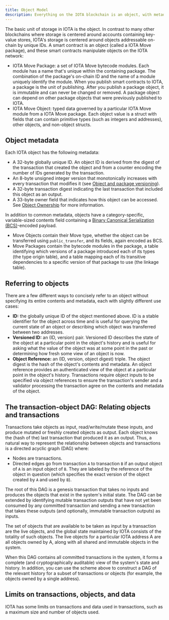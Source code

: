 ```yaml
---
title: Object Model
description: Everything on the IOTA blockchain is an object, with metadata, type of ownership, and a referencing scheme. 
---
```


The basic unit of storage in IOTA is the object. In contrast to many other blockchains where storage is centered around accounts containing key-value stores, IOTA's storage is centered around objects addressable on-chain by unique IDs. A smart contract is an object (called a IOTA Move package), and these smart contracts manipulate objects on the IOTA network:

- IOTA Move Package: a set of IOTA Move bytecode modules. Each module has a name that's unique within the containing package. The combination of the package's on-chain ID and the name of a module uniquely identify the module. When you publish smart contracts to IOTA, a package is the unit of publishing. After you publish a package object, it is immutable and can never be changed or removed. A package object can depend on other package objects that were previously published to IOTA.
- IOTA Move Object: typed data governed by a particular IOTA Move module from a IOTA Move package. Each object value is a struct with fields that can contain primitive types (such as integers and addresses), other objects, and non-object structs. 

## Object metadata 

Each IOTA object has the following metadata:

- A 32-byte globally unique ID. An object ID is derived from the digest of the transaction that created the object and from a counter encoding the number of IDs generated by the transaction.
- An 8-byte unsigned integer version that monotonically increases with every transaction that modifies it (see [Object and package versioning](./versioning.mdx)).
- A 32-byte transaction digest indicating the last transaction that included this object as an output.
- A 33-byte owner field that indicates how this object can be accessed. See [Object Ownership](./object-ownership.mdx) for more information.

In addition to common metadata, objects have a category-specific, variable-sized contents field containing a [Binary Canonical Serialization (BCS)](https://docs.rs/bcs/latest/bcs/)-encoded payload.

- Move Objects contain their Move type, whether the object can be transferred using `public_transfer`, and its fields, again encoded as BCS.
- Move Packages contain the bytecode modules in the package, a table identifying which versions of a package introduced each of its types (the type origin table), and a table mapping each of its transitive dependencies to a specific version of that package to use (the linkage table).

## Referring to objects 

There are a few different ways to concisely refer to an object without specifying its entire contents and metadata, each with slightly different use cases:
- **ID:** the globally unique ID of the object mentioned above. ID is a stable identifier for the object across time and is useful for querying the current state of an object or describing which object was transferred between two addresses.
- **Versioned ID:** an (ID, version) pair. Versioned ID describes the state of the object at a particular point in the object's history and is useful for asking what the value of the object was at some point in the past or determining how fresh some view of an object is now.
- **Object Reference:** an (ID, version, object digest) triple. The object digest is the hash of the object's contents and metadata. An object reference provides an authenticated view of the object at a particular point in the object's history. Transactions require object inputs to be specified via object references to ensure the transaction's sender and a validator processing the transaction agree on the contents and metadata of the object.

## The transaction-object DAG: Relating objects and transactions 

Transactions take objects as input, read/write/mutate these inputs, and produce mutated or freshly created objects as output. Each object knows the (hash of the) last transaction that produced it as an output. Thus, a natural way to represent the relationship between objects and transactions is a directed acyclic graph (DAG) where:

- Nodes are transactions.
- Directed edges go from transaction `A` to transaction `B` if an output object of `A` is an input object of `B`. They are labeled by the reference of the object in question (which specifies the exact version of the object created by `A` and used by `B`).

The root of this DAG is a genesis transaction that takes no inputs and produces the objects that exist in the system's initial state. The DAG can be extended by identifying mutable transaction outputs that have not yet been consumed by any committed transaction and sending a new transaction that takes these outputs (and optionally, immutable transaction outputs) as inputs.

The set of objects that are available to be taken as input by a transaction are the live objects, and the global state maintained by IOTA consists of the totality of such objects. The live objects for a particular IOTA address A are all objects owned by A, along with all shared and immutable objects in the system.

When this DAG contains all committed transactions in the system, it forms a complete (and cryptographically auditable) view of the system's state and history. In addition, you can use the scheme above to construct a DAG of the relevant history for a subset of transactions or objects (for example, the objects owned by a single address).

## Limits on transactions, objects, and data 

IOTA has some limits on transactions and data used in transactions, such as a maximum size and number of objects used. 